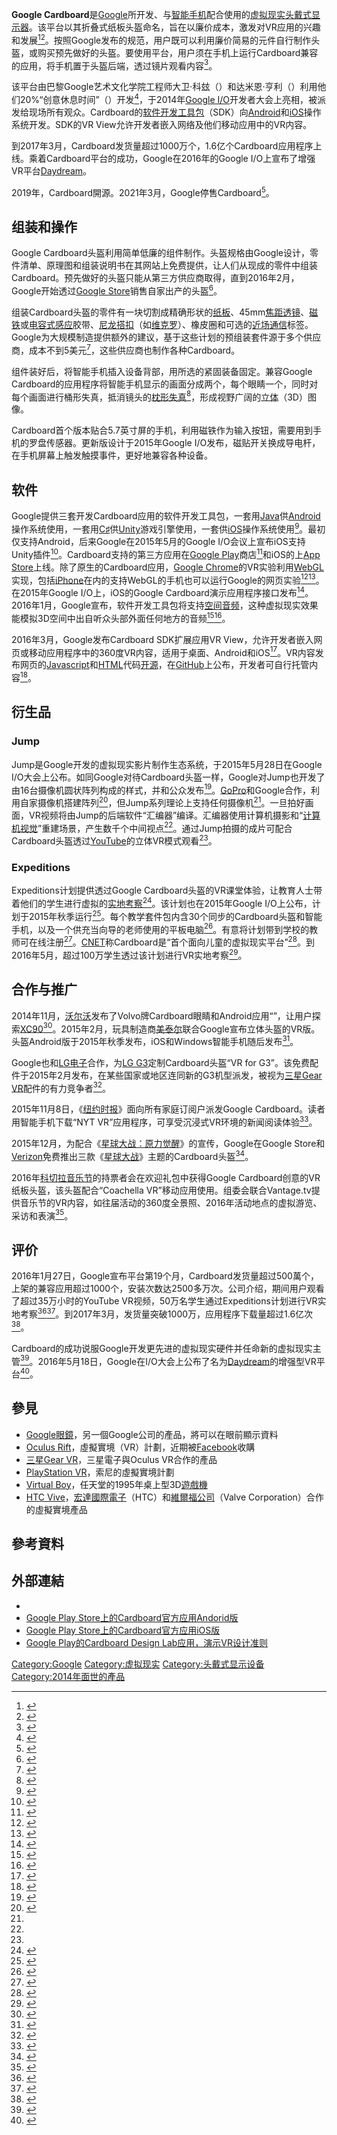 {{NoteTA
|G1=IT
|G2=星球大戰
|1=zh-hans:沃尔沃; zh-hant:富豪;
}}

{{Infobox information appliance
|name             = Google Cardboard
|aka              = 
|logo             = Google Cardboard logo.png
|logo_size        = 80
|logo caption     = 
|image            = Google-Cardboard.jpg
|caption          = 第二代Google Cardboard
|developer        = [[Google|Google]]
|os               = [[Android|Android]]、[[IOS|IOS]]
|manufacturer     = Google、第三方公司
|family           =
|type             = [[DIY|DIY]][[虛擬實境|虛擬實境]]穿戴式裝置
|generation       =
|releasedate      = {{start date and age|2014|6|25}}
|lifespan         =
|price            =
|discontinued     =
|unitssold        =
|unitsshipped     = 1000万个
|service          =
|dimensions       =
|weight           = 
|compatibility    = 
|other            = 
|predecessor      =
|successor        = [[Google_Daydream|Daydream]]
|website          = {{Official website|https://www.google.com/get/cardboard/}}
}}

'''Google Cardboard'''是[[Google|Google]]所开发、与[[智能手机|智能手机]]配合使用的[[虚拟现实|虚拟现实]][[头戴式显示器|头戴式显示器]]。该平台以其折叠式纸板头盔命名，旨在以廉价成本，激发对VR应用的兴趣和发展<ref>{{cite web | url = https://www.wired.com/2015/05/try-google-cardboard/ | last = Pierce | first = David | title = Google Cardboard is VR's Gateway Drug | date = 2015-05-28 | accessdate = 2015-06-17 | website = Wired | archive-date = 2020-11-08 | archive-url = https://web.archive.org/web/20201108124634/http://www.wired.com/2015/05/try-google-cardboard/ | dead-url = no }}</ref><ref>{{Cite web|title = Cardboard is everything Google Glass never was|url = http://kernelmag.dailydot.com/issue-sections/staff-editorials/13490/google-cardboard-review-plus/|website = kernelmag.dailydot.com|accessdate = 2015-06-28|last = Branstetter|first = Ben|date = 2015-06-28|archive-date = 2015-06-28|archive-url = https://web.archive.org/web/20150628161039/http://kernelmag.dailydot.com/issue-sections/staff-editorials/13490/google-cardboard-review-plus/|dead-url = yes}}</ref>。按照Google发布的规范，用户既可以利用廉价简易的元件自行制作头盔，或购买预先做好的头盔。要使用平台，用户须在手机上运行Cardboard兼容的应用，将手机置于头盔后端，透过镜片观看内容<ref>{{Cite web|url=https://www.wired.com/2016/04/google-vr-clay-bavor/|title=Inside Google’s Plan to Make VR Amazing for Absolutely, Positively Everyone|last=Pierce|first=David|date=2016-04-14|website=Wired Magazine|language=en-US|access-date=2016-04-14|archive-date=2017-06-24|archive-url=https://web.archive.org/web/20170624022856/https://www.wired.com/2016/04/google-vr-clay-bavor|dead-url=no}}</ref>。

该平台由巴黎Google艺术文化学院工程师大卫·科玆（{{lang|en|David Coz}}）和达米恩·亨利（{{lang|en|Damien Henry}}）利用他们20%“创意休息时间”（{{lang|en|Innovation Time Off}}）开发<ref>{{cite news |url=http://www.cnet.com/news/facebook-has-oculus-google-has-cardboard/ |title=Facebook has Oculus, Google has Cardboard |accessdate=2014-08-19 |last=Statt |first=Nick |date=2014-06-25 |newspaper=CNET |archive-date=2020-11-30 |archive-url=https://web.archive.org/web/20201130183840/https://www.cnet.com/news/facebook-has-oculus-google-has-cardboard/ |dead-url=no }}</ref>，于2014年[[Google_I/O|Google I/O]]开发者大会上亮相，被派发给现场所有观众。Cardboard的[[软件开发工具包|软件开发工具包]]（SDK）向[[Android|Android]]和[[iOS|iOS]]操作系统开发。SDK的VR View允许开发者嵌入网络及他们移动应用中的VR内容。

到2017年3月，Cardboard发货量超过1000万个，1.6亿个Cardboard应用程序上线。乘着Cardboard平台的成功，Google在2016年的Google I/O上宣布了增强VR平台[[Google_Daydream|Daydream]]。

2019年，Cardboard開源。2021年3月，Google停售Cardboard<ref>{{cite news |title=Google Cardboard VR 正式停售 |url=https://cn.engadget.com/google-stops-selling-cardboard-vr-goggles-063019724.html |accessdate=2021-03-04 |archive-date=2021-03-10 |archive-url=https://web.archive.org/web/20210310093652/https://cn.engadget.com/google-stops-selling-cardboard-vr-goggles-063019724.html |dead-url=no }}</ref>。

== 组装和操作 ==
{{Multiple image|direction=vertical|align=right|image1=Google Cardboard - Fully unfolded, continued.JPG|image2=Assembled Google Cardboard VR mount.jpg|width=200|caption2=组装前（上）和组装后（下）的Cardboard对比图。}}

Google Cardboard头盔利用简单低廉的组件制作。头盔规格由Google设计，零件清单、原理图和组装说明书在其网站上免费提供，让人们从现成的零件中组装Cardboard。预先做好的头盔只能从第三方供应商取得，直到2016年2月，Google开始透过[[Google_Store|Google Store]]销售自家出产的头盔<ref>{{cite web|url=http://www.engadget.com/2016/02/29/google-sells-cardboard-through-its-store/|title=Google starts selling Cardboard VR viewers through its store|work=[[Engadget|Engadget]]|publisher=[[AOL|AOL]]|first=Jon|last=Fingas|date=2016-02-29|accessdate=2016-04-03|archive-date=2016-03-01|archive-url=https://web.archive.org/web/20160301042449/http://www.engadget.com/2016/02/29/google-sells-cardboard-through-its-store/|dead-url=no}}</ref>。

组装Cardboard头盔的零件有一块切割成精确形状的[[纸板|纸板]]、45mm[[焦距|焦距]][[透镜|透镜]]、[[磁铁|磁铁]]或[[电容式感应|电容式感应]]胶带、[[尼龙搭扣|尼龙搭扣]]（如[[维克罗|维克罗]]）、橡皮圈和可选的[[近场通信|近场通信]]标签。Google为大规模制造提供额外的建议，基于这些计划的预组装套件源于多个供应商，成本不到5美元<ref>{{cite news|title=Google Intensifies Focus on its Cardboard Virtual Reality Device|last=Dougherty|first=Conor|newspaper=[[New_York_Times|New York Times]]|date=2015-05-28|url=https://www.nytimes.com/2015/05/29/technology/google-intensifies-focus-on-its-cardboard-virtual-reality-device.html|accessdate=2015-06-17|archive-date=2020-11-08|archive-url=https://web.archive.org/web/20201108103104/http://www.nytimes.com/2015/05/29/technology/google-intensifies-focus-on-its-cardboard-virtual-reality-device.html|dead-url=no}}</ref>，这些供应商也制作各种Cardboard。

组件装好后，将智能手机插入设备背部，用所选的紧固装备固定。兼容Google Cardboard的应用程序将智能手机显示的画面分成两个，每个眼睛一个，同时对每个画面进行桶形失真，抵消镜头的[[畸變|枕形失真]]<ref>{{cite web|url=https://developers.google.com/cardboard/unity/reference|title=Unity Reference: Google Cardboard|work=developers.google.com|accessdate=2015-06-03|quote=...specifies whether you want the values as seen through the Cardboard lenses (Distorted) or as if no lenses were present (Undistorted). ... When VR Mode is enabled, stereo cameras render side-by-side to this target automatically. Each frame, the result is corrected for distortion and then displayed. ... Implements the same barrel distortion that is performed by the native code.|archive-url=https://web.archive.org/web/20150617194612/https://developers.google.com/cardboard/unity/reference|archive-date=2015-06-17|dead-url=yes}}</ref>，形成视野广阔的[[3D眼镜|立体]]（3D）图像。

Cardboard首个版本贴合5.7英寸屏的手机，利用磁铁作为输入按钮，需要用到手机的罗盘传感器。更新版设计于2015年Google I/O发布，磁贴开关换成导电杆，在手机屏幕上触发触摸事件，更好地兼容各种设备。

== 软件 ==
Google提供三套开发Cardboard应用的软件开发工具包，一套用[[Java|Java]]供[[Android|Android]]操作系统使用，一套用[[C♯|C♯]]供[[Unity_(游戏引擎)|Unity]]游戏引擎使用，一套供[[iOS|iOS]]操作系统使用<ref name="goog_Goog">{{Cite web | title = Google Cardboard – Google | work = Google | accessdate = 2015-06-02 | url = https://developers.google.com/cardboard/ | archive-date = 2021-01-27 | archive-url = https://web.archive.org/web/20210127052720/https://developers.google.com/cardboard | dead-url = no }}</ref>。最初仅支持Android，后来Google在2015年5月的Google I/O会议上宣布iOS支持Unity插件<ref>{{cite web | url=http://www.engadget.com/2015/05/28/google-cardboard-is-coming-to-ios/ | work=Engadget | title=Google Cardboard now works on iOS | first=Andrew | last=Tarantola | date=2015-05-28 | accessdate=2015-06-02 | archive-date=2019-04-09 | archive-url=https://web.archive.org/web/20190409044944/https://www.engadget.com/2015/05/28/google-cardboard-is-coming-to-ios/ | dead-url=no }}</ref>。Cardboard支持的第三方应用在[[Google_Play|Google Play]]商店<ref>{{cite news | url=http://www.cnet.com/news/five-more-apps-that-work-with-google-cardboard/ | newspaper=CNET | accessdate=2014-08-19 | date=2014-07-17 | last=Broida | first=Rick | title=Five more apps that work with Google Cardboard: Games, flight sims, movie players, and more, all great fits for your Google VR headset. | archive-date=2019-02-17 | archive-url=https://web.archive.org/web/20190217061851/https://www.cnet.com/news/five-more-apps-that-work-with-google-cardboard/ | dead-url=no }}</ref>和iOS的上[[App_Store_(iOS)|App Store]]上线。除了原生的Cardboard应用，[[Google_Chrome|Google Chrome]]的VR实验利用[[WebGL|WebGL]]实现，包括[[iPhone|iPhone]]在内的支持WebGL的手机也可以运行Google的网页实验<ref>{{cite web |url=http://vr.chromeexperiments.com/ |title=Virtual Reality |accessdate=2014-08-19 |website=Chrome Experiments |archive-date=2014-10-04 |archive-url=https://web.archive.org/web/20141004153431/http://vr.chromeexperiments.com/ |dead-url=yes }}</ref><ref>{{cite news | url=http://www.cbsnews.com/news/google-cardboard-works-on-the-iphone-too/ | newspaper=CBS News | accessdate=2014-08-19 | last=Johnson | first=Dave | date=2014-08-18 | title=Google Cardboard works on the iPhone, too | archive-date=2020-12-02 | archive-url=https://web.archive.org/web/20201202020234/https://www.cbsnews.com/news/google-cardboard-works-on-the-iphone-too/ | dead-url=no }}</ref>。在2015年Google I/O上，iOS的Google Cardboard演示应用程序接口发布<ref name=io2015>{{cite web|last=Lee|first=Nicole|title=Google Cardboard VR for iPhone hands-on|url=http://www.engadget.com/2015/05/28/google-cardboard-vr-iphone-hands-on/|work=Engadget|date=2015-05-28|accessdate=2015-06-02|archive-date=2019-02-04|archive-url=https://web.archive.org/web/20190204003455/https://www.engadget.com/2015/05/28/google-cardboard-vr-iphone-hands-on/|dead-url=no}}</ref>。2016年1月，Google宣布，软件开发工具包将支持[[3D音频效果|空间音频]]，这种虚拟现实效果能模拟3D空间中出自听众头部外面任何地方的音频<ref name="Eadicicco 2016">{{cite web|url=http://time.com/4180621/google-cardboard-headset-audio/|title=Google's Cheap Virtual Reality Headset Is About to Get Better|website=Time.com|publisher=Time Inc.|last=Eadicicco|first=Lisa|date=2016-01-14|accessdate=2016-01-17|archive-date=2016-01-16|archive-url=https://web.archive.org/web/20160116083304/http://time.com/4180621/google-cardboard-headset-audio/|dead-url=no}}</ref><ref name="Google pancakes 2016">{{cite web| author=Martz, Nathan| title=Spatial audio comes to the Cardboard SDK| website=Google Developers Blog| url=http://googledevelopers.blogspot.com/2016/01/spatial-audio-comes-to-cardboard-sdk.html| date=2016-01-13| accessdate=2016-01-17| archive-date=2016-02-27| archive-url=https://web.archive.org/web/20160227073155/http://googledevelopers.blogspot.com/2016/01/spatial-audio-comes-to-cardboard-sdk.html| dead-url=no}}</ref>。

2016年3月，Google发布Cardboard SDK扩展应用VR View，允许开发者嵌入网页或移动应用程序中的360度VR内容，适用于桌面、Android和iOS<ref>{{cite web|url=http://www.theverge.com/2016/3/31/11336386/google-vr-view-360-degree-content-embed|title=Google's new VR View tool allows easy embedding of 360-degree content|work=The Verge|publisher=Vox Media|first=James|last=Vincent|date=2016-03-31|accessdate=2016-04-03|archive-date=2020-11-08|archive-url=https://web.archive.org/web/20201108094727/http://www.theverge.com/2016/3/31/11336386/google-vr-view-360-degree-content-embed|dead-url=no}}</ref>。VR内容发布网页的[[Javascript|Javascript]]和[[HTML|HTML]]代码[[开源软件|开源]]，在[[GitHub|GitHub]]上公布，开发者可自行托管内容<ref>{{cite web|url=https://developers.googleblog.com/2016/03/introducing-vr-view-embed-immersive.html|title=Introducing VR view: embed immersive content into your apps and websites|work=Google Developers Blog|first=Nathan|last=Martz|date=2016-03-30|accessdate=2016-04-03|archive-date=2020-11-25|archive-url=https://web.archive.org/web/20201125090212/https://developers.googleblog.com/2016/03/introducing-vr-view-embed-immersive.html|dead-url=no}}</ref>。

== 衍生品 ==
=== Jump ===
Jump是Google开发的虚拟现实影片制作生态系统，于2015年5月28日在Google I/O大会上公布。如同Google对待Cardboard头盔一样，Google对Jump也开发了由16台摄像机圆状阵列构成的样式，并和公众发布<ref name="verge-jump">{{cite web|url=http://www.theverge.com/2015/5/28/8681855/google-jump-io-conference-virtual-reality-filmmaking|title=Google Jump is an entire ecosystem for virtual reality film-making|work=The Verge|publisher=Vox Media|first=Sean|last=O'Kane|date=2015-05-28|accessdate=2015-06-09|archive-date=2020-11-08|archive-url=https://web.archive.org/web/20201108121428/http://www.theverge.com/2015/5/28/8681855/google-jump-io-conference-virtual-reality-filmmaking|dead-url=no}}</ref>。[[GoPro|GoPro]]和Google合作，利用自家摄像机搭建阵列<ref>{{cite web|url=http://www.androidcentral.com/we-took-look-gopro-google-jump-camera-rig|title=We took a look at the GoPro Google Jump camera array|work=Android Central|publisher=Mobile Nations|first=Justin|last=Duino|date=2015-05-29|accessdate=2015-06-09|archive-date=2020-08-07|archive-url=https://web.archive.org/web/20200807091926/https://www.androidcentral.com/we-took-look-gopro-google-jump-camera-rig|dead-url=no}}</ref>，但Jump系列理论上支持任何摄像机<ref name="verge-jump"/>。一旦拍好画面，VR视频将由Jump的后端软件“汇编器”编译。汇编器使用计算机摄影和“[[计算机视觉|计算机视觉]]”重建场景，产生数千个中间视点<ref name="verge-jump"/>。通过Jump拍摄的成片可配合Cardboard头盔透过[[YouTube|YouTube]]的立体VR模式观看<ref name="verge-jump"/>。

=== Expeditions ===
Expeditions计划提供透过Google Cardboard头盔的VR课堂体验，让教育人士带着他们的学生进行虚拟的[[实地考察|实地考察]]<ref>{{cite web|url=https://techcrunch.com/2015/05/28/google-launches-expeditions-an-app-for-shared-virtual-school-field-trips/#.aw4sk6:9dld|title=Google Launches ‘Expeditions,’ An App For Shared Virtual School Field Trips|work=TechCrunch|publisher=AOL|first=Darrell|last=Etherington|date=2015-05-28|accessdate=2015-06-12|archive-date=2021-01-24|archive-url=https://web.archive.org/web/20210124003440/https://techcrunch.com/2015/05/28/google-launches-expeditions-an-app-for-shared-virtual-school-field-trips/#.aw4sk6:9dld|dead-url=no}}</ref>。该计划也在2015年Google I/O上公布，计划于2015年秋季运行<ref>{{cite web|url=http://venturebeat.com/2015/05/28/google-announces-cardboard-expeditions-to-let-teachers-take-classes-on-field-trips/|title=Google announces Cardboard Expeditions to let teachers take classes on field trips|work=VentureBeat|first=Jordan|last=Novet|date=2015-05-28|accessdate=2015-06-12|archive-date=2020-11-08|archive-url=https://web.archive.org/web/20201108110349/http://venturebeat.com/2015/05/28/google-announces-cardboard-expeditions-to-let-teachers-take-classes-on-field-trips/|dead-url=no}}</ref>。每个教学套件包内含30个同步的Cardboard头盔和智能手机，以及一个供充当向导的老师使用的平板电脑<ref>{{cite web|url=http://www.engadget.com/2015/06/04/google-cardboard-vr-education/|title=Google makes its case for VR by reinventing the field trip|work=Engadget|publisher=AOL|first=Nicole|last=Lee|date=2015-06-04|accessdate=2015-06-12|archive-date=2019-03-27|archive-url=https://web.archive.org/web/20190327090715/https://www.engadget.com/2015/06/04/google-cardboard-vr-education/|dead-url=no}}</ref>。有意将计划带到学校的教师可在线注册<ref>{{cite web|url=http://www.theverge.com/2015/5/28/8662873/google-cardboard-virtual-reality-io-2015|title=Google has a new Cardboard headset, and it supports iPhones|work=The Verge|publisher=Vox Media|first=Adi|last=Robertson|date=2015-05-28|accessdate=2015-06-12|archive-date=2020-11-08|archive-url=https://web.archive.org/web/20201108101922/http://www.theverge.com/2015/5/28/8662873/google-cardboard-virtual-reality-io-2015|dead-url=no}}</ref>。[[CNET|CNET]]称Cardboard是“首个面向儿童的虚拟现实平台”<ref>{{cite web | title = Cardboard for kids: Google's bet on the future of VR is children | url = http://www.cnet.com/news/cardboard-for-kids-googles-smart-bet-on-the-future-of-vr-is-on-children/ | accessdate = 2015-06-28 | website = CNET | date = 2015-06-02 | last = Stein | first = Scott | archive-date = 2020-11-08 | archive-url = https://web.archive.org/web/20201108104550/http://www.cnet.com/news/cardboard-for-kids-googles-smart-bet-on-the-future-of-vr-is-on-children/ | dead-url = no }}</ref>。到2016年5月，超过100万学生透过该计划进行VR实地考察<ref>{{cite web|url=http://venturebeat.com/2016/05/19/google-is-working-with-imax-and-yi-technology-to-build-jump-ready-vr-camera-rigs/|title=Google is working with IMAX and Yi Technology to build Jump-ready VR camera rigs|work=VentureBeat|first=Jordan|last=Novet|date=2016-05-19|accessdate=2016-07-18|archive-date=2020-11-08|archive-url=https://web.archive.org/web/20201108125605/http://venturebeat.com/2016/05/19/google-is-working-with-imax-and-yi-technology-to-build-jump-ready-vr-camera-rigs/|dead-url=no}}</ref>。

== 合作与推广 ==
2014年11月，[[沃尔沃集团|沃尔沃]]发布了Volvo牌Cardboard眼睛和Android应用“{{lang|en|Volvo Reality}}”，让用户探索[[富豪XC90|XC90]]<ref>{{cite web|date=2014-11-13|url=http://www.theverge.com/2014/11/13/7217397/volvo-is-using-google-cardboard-to-get-people-inside-its-new-suv|title=Volvo is using Google Cardboard to get people inside its new SUV|last=Ziegler|first=Chris|publisher=Vox Media|work=The Verge|accessdate=2015-06-02|archive-date=2020-11-12|archive-url=https://web.archive.org/web/20201112040203/http://www.theverge.com/2014/11/13/7217397/volvo-is-using-google-cardboard-to-get-people-inside-its-new-suv|dead-url=no}}</ref>。2015年2月，玩具制造商[[美泰尔|美泰尔]]联合Google宣布立体头盔{{le|View-Master|View-Master}}的VR版。头盔Android版于2015年秋季发布，iOS和Windows智能手机随后发布<ref>{{cite news | url=http://www.usatoday.com/story/tech/columnist/baig/2015/02/13/view-master--of-old-uses-google-cardboard-vr/23297205/ | newspaper=USA Today | accessdate=2015-05-30 | date=2015-02-13 | last=Baig | first=Edward C. | title=View-Master rides Google Cardboard into virtual reality | archive-date=2020-09-06 | archive-url=https://web.archive.org/web/20200906033627/https://www.usatoday.com/story/tech/columnist/baig/2015/02/13/view-master--of-old-uses-google-cardboard-vr/23297205/ | dead-url=no }}</ref>。

Google也和[[LG电子|LG电子]]合作，为[[LG_G3|LG G3]]定制Cardboard头盔“VR for G3”。该免费配件于2015年2月发布，在某些国家或地区连同新的G3机型派发，被视为[[三星Gear_VR|三星Gear VR]]配件的有力竞争者<ref name="cnet-vrforg3">{{cite web|title=For LG's G3, virtual reality is just a bundle away|url=http://www.cnet.com/news/lg-to-give-away-new-vr-for-g3-headsets/|website=CNET|accessdate=2015-09-25|archive-date=2020-11-29|archive-url=https://web.archive.org/web/20201129100658/https://www.cnet.com/news/lg-to-give-away-new-vr-for-g3-headsets/|dead-url=no}}</ref>。

2015年11月8日，《[[纽约时报|纽约时报]]》面向所有家庭订阅户派发Google Cardboard。读者用智能手机下载“NYT VR”应用程序，可享受沉浸式VR环境的新闻阅读体验<ref>{{cite news | url = http://mobile.nytimes.com/2015/11/08/magazine/nyt-vr-how-to-experience-a-new-form-of-storytelling-from-the-times.html | title = NYT VR: How to Experience a New Form of Storytelling From The Times | date = 2015-11-05 | newspaper = New York Times | accessdate = 2015-11-07 | archive-date = 2017-07-29 | archive-url = https://web.archive.org/web/20170729141509/https://mobile.nytimes.com/2015/11/08/magazine/nyt-vr-how-to-experience-a-new-form-of-storytelling-from-the-times.html | dead-url = no }}</ref>。

2015年12月，为配合《[[星球大战：原力觉醒|星球大战：原力觉醒]]》的宣传，Google在Google Store和[[Verizon|Verizon]]免费推出三款《[[星球大战|星球大战]]》主题的Cardboard头盔<ref>{{cite web | url = https://techcrunch.com/2015/12/11/get-a-free-star-wars-edition-google-cardboard/ | website = TechCrunch | date = 2015-12-11 | title = Get a Free Star Wars Edition Google Cardboard | last = Olanoff | first = Drew | accessdate = 2015-12-12 | archive-date = 2020-11-24 | archive-url = https://web.archive.org/web/20201124130651/https://techcrunch.com/2015/12/11/get-a-free-star-wars-edition-google-cardboard/ | dead-url = no }}</ref>。

2016年[[科切拉音乐节|科切拉音乐节]]的持票者会在欢迎礼包中获得Google Cardboard创意的VR纸板头盔，该头盔配合“Coachella VR”移动应用使用。组委会联合Vantage.tv提供音乐节的VR内容，如往届活动的360度全景照、2016年活动地点的虚拟游览、采访和表演<ref>{{cite web|url=http://consequenceofsound.net/2016/03/coachella-2016-will-be-broadcast-in-virtual-reality/|title=Coachella 2016 will be broadcast in virtual reality|work=Consequence of Sound|first=Collin|last=Brennan|date=2016-03-10|accessdate=2016-03-11|archive-date=2016-03-11|archive-url=https://web.archive.org/web/20160311104609/http://consequenceofsound.net/2016/03/coachella-2016-will-be-broadcast-in-virtual-reality/|dead-url=no}}</ref>。

== 评价 ==
2016年1月27日，Google宣布平台第19个月，Cardboard发货量超过500萬个，上架的兼容应用超过1000个，安装次数达2500多万次。公司介绍，期间用户观看了超过35万小时的YouTube VR视频，50万名学生通过Expeditions计划进行VR实地考察<ref>{{cite web|url=http://www.androidcentral.com/more-5-million-google-cardboard-viewers-have-shipped-over-25-million-cardboard-apps-downloaded|title=Google: 5 million Cardboard viewers shipped, 25 million VR apps downloaded|work=Android Central|publisher=Mobile Nations|first=Jared|last=Dipane|date=2016-01-27|accessdate=2016-01-27|archive-url=https://web.archive.org/web/20160712090805/http://www.androidcentral.com/more-5-million-google-cardboard-viewers-have-shipped-over-25-million-cardboard-apps-downloaded|archive-date=2016-07-12|dead-url=yes}}</ref><ref>{{cite web|url=http://www.theverge.com/2016/1/27/10842438/google-shipped-5-million-cardboard-headsets|title=Google has shipped over 5 million Cardboard headsets|work=The Verge|publisher=Vox Media|first=Micah|last=Singleton|date=2016-01-27|accessdate=2016-01-27|archive-date=2021-01-27|archive-url=https://web.archive.org/web/20210127024001/https://www.theverge.com/2016/1/27/10842438/google-shipped-5-million-cardboard-headsets|dead-url=no}}</ref>。到2017年3月，发货量突破1000万，应用程序下载量超过1.6亿次<ref>{{cite web|url=http://www.androidcentral.com/google-has-shipped-10-million-cardboard-vr-headsets-2014|title=Google has shipped 10 million Cardboard VR headsets since 2014|work=Android Central|publisher=Mobile Nations|first=Harish|last=Jonnalagadda|date=2017-03-01|accessdate=2017-03-01|archive-date=2020-08-07|archive-url=https://web.archive.org/web/20200807063658/https://www.androidcentral.com/google-has-shipped-10-million-cardboard-vr-headsets-2014|dead-url=no}}</ref>。

Cardboard的成功说服Google开发更先进的虚拟现实硬件并任命新的虚拟现实主管<ref>{{cite web | url = http://blogs.wsj.com/digits/2016/01/12/alphabet-appoints-new-virtual-reality-chief/ | website = Wall Street Journal | title = Alphabet Appoints New Virtual-Reality Chief | date = 2016-01-12 | last1 = Nicas | first1 = Jack | accessdate = 2016-02-12 | archive-date = 2020-08-01 | archive-url = https://web.archive.org/web/20200801081954/https://blogs.wsj.com/digits/2016/01/12/alphabet-appoints-new-virtual-reality-chief/ | dead-url = no }}</ref>。2016年5月18日，Google在I/O大会上公布了名为[[Google_Daydream|Daydream]]的增强型VR平台<ref>{{cite web|url=http://www.theverge.com/2016/5/18/11683536/google-daydream-virtual-reality-announced-android-n-io-2016|title=Daydream is Google’s Android-powered VR platform|work=The Verge|publisher=Vox Media|first1=Adi|last1=Robertson|first2=Ross|last2=Miller|date=2016-05-18|accessdate=2016-05-18|archive-date=2020-12-22|archive-url=https://web.archive.org/web/20201222015319/https://www.theverge.com/2016/5/18/11683536/google-daydream-virtual-reality-announced-android-n-io-2016|dead-url=no}}</ref>。

== 參見 ==
* [[Google眼鏡|Google眼鏡]]，另一個Google公司的產品，將可以在眼前顯示資料
* [[Oculus_Rift|Oculus Rift]]，虛擬實境（VR）計劃，近期被[[Facebook|Facebook]]收購
* [[三星Gear_VR|三星Gear VR]]，三星電子與Oculus VR合作的產品
* [[PlayStation_VR|PlayStation VR]]，索尼的虛擬實境計劃
* [[Virtual_Boy|Virtual Boy]]，任天堂的1995年桌上型3D[[遊戲機|遊戲機]]
* [[HTC_Vive|HTC Vive]]，[[宏達國際電子|宏達國際電子]]（HTC）和[[維爾福公司|維爾福公司]]（Valve Corporation）合作的虛擬實境產品

==參考資料==
{{reflist|2}}

==外部連結==
{{commons category}}
*{{Official website|https://vr.google.com/cardboard/}}
*[https://play.google.com/store/apps/details?id=com.google.samples.apps.cardboarddemo Google Play Store上的Cardboard官方应用Andorid版] {{Wayback|url=https://play.google.com/store/apps/details?id=com.google.samples.apps.cardboarddemo |date=20210205144828 }}
*[https://itunes.apple.com/us/app/google-cardboard/id987962261 Google Play Store上的Cardboard官方应用iOS版] {{Wayback|url=https://itunes.apple.com/us/app/google-cardboard/id987962261 |date=20181209172229 }}
*[https://play.google.com/store/apps/details?id=com.google.vr.cardboard.apps.designlab Google Play的Cardboard Design Lab应用，演示VR设计准则] {{Wayback|url=https://play.google.com/store/apps/details?id=com.google.vr.cardboard.apps.designlab |date=20201201162347 }}

{{Android}}
{{Google Inc.}}
{{Mixed reality}}

[[Category:Google|Category:Google]]
[[Category:虚拟现实|Category:虚拟现实]]
[[Category:头戴式显示设备|Category:头戴式显示设备]]
[[Category:2014年面世的產品|Category:2014年面世的產品]]